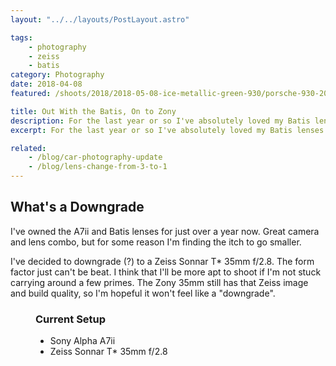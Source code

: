 ```yaml
---
layout: "../../layouts/PostLayout.astro"

tags:
    - photography
    - zeiss
    - batis
category: Photography
date: 2018-04-08
featured: /shoots/2018/2018-05-08-ice-metallic-green-930/porsche-930-2018_003.jpg

title: Out With the Batis, On to Zony
description: For the last year or so I've absolutely loved my Batis lenses. However, I think it's time for a change to the Sony Zeiss
excerpt: For the last year or so I've absolutely loved my Batis lenses. However, I think it's time for a change to the Sony Zeiss. The whole point of going mirrorless was to keep size and weight down as much as possible. I'm really liking the design of the Sony Zeiss 35mm f/2.8. The Batis lenses aren't heavy per se, but they can't compare to the 35mm.

related:
    - /blog/car-photography-update
    - /blog/lens-change-from-3-to-1
---
```



## What's a Downgrade

I've owned the A7ii and Batis lenses for just over a year now. Great camera and lens combo, but for some reason I'm finding the itch to go smaller.

I've decided to downgrade (?) to a Zeiss Sonnar T\* 35mm f/2.8. The form factor just can't be beat. I think that I'll be more apt to shoot if I'm not stuck carrying around a few primes. The Zony 35mm still has that Zeiss image and build quality, so I'm hopeful it won't feel like a "downgrade".

<Figure src="/shoots/2018/2018-05-08-ice-metallic-green-930/porsche-930-2018_008.jpg" />

### Current Setup

-   Sony Alpha A7ii
-   Zeiss Sonnar T\* 35mm f/2.8
